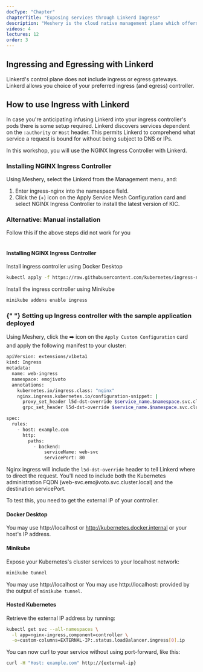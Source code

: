 ```yaml
---
docType: "Chapter"
chapterTitle: "Exposing services through Linkerd Ingress"
description: "Meshery is the cloud native management plane which offers lifecycle, configuration, and performance management of service meshes and their workloads."
videos: 4
lectures: 12
order: 3
---
```



<ChapterStyle>

<h2 class="chapter-sub-heading">Ingressing and Egressing with Linkerd</h2>

Linkerd's control plane does not include ingress or egress gateways. Linkerd allows you choice of your preferred ingress (and egress) controller.

<h2 class="chapter-sub-heading">How to use Ingress with Linkerd</h2>

In case you're anticipating infusing Linkerd into your ingress controller's pods there is some setup required. Linkerd discovers
services dependent on the `:authority` or `Host` header. This permits Linkerd to comprehend what service a request is bound for without
being subject to DNS or IPs.

In this workshop, you will use the NGINX Ingress Controller with Linkerd.

<h3 class="chapter-sub-heading"> Installing NGINX Ingress Controller</h3>

Using Meshery, select the Linkerd from the Management menu, and:

1. Enter ingress-nginx into the namespace field.
1. Click the (+) icon on the Apply Service Mesh Configuration card and select NGINX Ingress Controller to install the latest version of KIC.

<h3>Alternative: Manual installation</h3>
Follow this if the above steps did not work for you

<br />
<br />

<h4 class="chapter-alt-heading"> Installing NGINX Ingress Controller</h4>

Install ingress controller using Docker Desktop

```sh
kubectl apply -f https://raw.githubusercontent.com/kubernetes/ingress-nginx/controller-v0.40.2/deploy/static/provider/cloud/deploy.yaml
```

Install the ingress controller using Minikube

```sh
minikube addons enable ingress
```

<h3 class="chapter-sub-heading">
  {" "}
  Setting up Ingress controller with the sample application deployed
</h3>

Using Meshery, click the ➡️ icon on the `Apply Custom Configuration` card and apply the following manifest to your cluster:

```sh
apiVersion: extensions/v1beta1
kind: Ingress
metadata:
  name: web-ingress
  namespace: emojivoto
  annotations:
    kubernetes.io/ingress.class: "nginx"
    nginx.ingress.kubernetes.io/configuration-snippet: |
      proxy_set_header l5d-dst-override $service_name.$namespace.svc.cluster.local:$service_port;
      grpc_set_header l5d-dst-override $service_name.$namespace.svc.cluster.local:$service_port;

spec:
  rules:
    - host: example.com
      http:
        paths:
          - backend:
              serviceName: web-svc
              servicePort: 80
```

Nginx ingress will include the `l5d-dst-override` header to tell Linkerd where to direct the request.
You'll need to include both the Kubernetes administration FQDN (web-svc.emojivoto.svc.cluster.local) and the destination servicePort.

To test this, you need to get the external IP of your controller.

<h4 class="chapter-sub-heading"> Docker Desktop</h4>

You may use http://localhost or http://kubernetes.docker.internal or your host's IP address.

<h4 class="chapter-sub-heading"> Minikube</h4>

Expose your Kubernetes's cluster services to your localhost network:

```sh
minikube tunnel
```

You may use http://localhost or You may use http://localhost: provided by the output of `minikube tunnel`.

<h4 class="chapter-sub-heading">Hosted Kubernetes</h4>

Retrieve the external IP address by running:

```sh
kubectl get svc --all-namespaces \
  -l app=nginx-ingress,component=controller \
  -o=custom-columns=EXTERNAL-IP:.status.loadBalancer.ingress[0].ip
```

You can now curl to your service without using port-forward, like this:

```sh
curl -H "Host: example.com" http://{external-ip}
```

<br />

</ChapterStyle>
